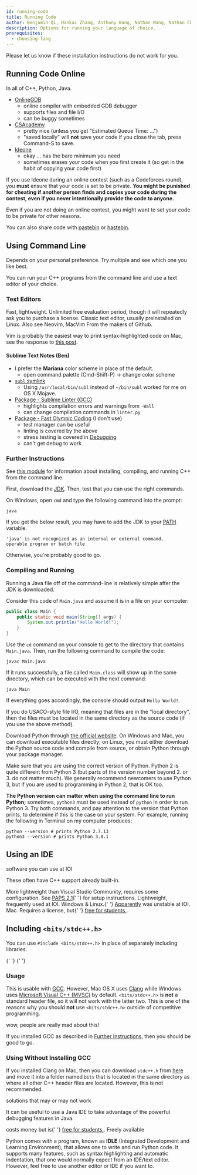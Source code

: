 ```yaml
---
id: running-code
title: Running Code
author: Benjamin Qi, Hankai Zhang, Anthony Wang, Nathan Wang, Nathan Chen
description: Options for running your language of choice.
prerequisites:
  - choosing-lang
---
```


Please let us know if these installation instructions do not work for you.

## Running Code Online

In all of C++, Python, Java.

- [OnlineGDB](https://www.onlinegdb.com/)
  - online compiler with embedded GDB debugger
  - supports files and file I/O
  - can be buggy sometimes
- [CSAcademy](https://csacademy.com/workspace/)
  - pretty nice (unless you get "Estimated Queue Time: ...")
  - "saved locally" will **not** save your code if you close the tab, press Command-S to save.
- [Ideone](http://ideone.com/)
  - okay ... has the bare minimum you need
  - sometimes erases your code when you first create it (so get in the habit of copying your code first)

<Warning>

If you use Ideone during an online contest (such as a Codeforces round), you **must** ensure that your code is set to be private. **You might be punished for cheating if another person finds and copies your code during the contest, even if you never intentionally provide the code to anyone.**

Even if you are not doing an online contest, you might want to set your code to be private for other reasons.

</Warning>

You can also share code with [pastebin](https://pastebin.com/) or [hastebin](https://hastebin.com/).

## Using Command Line

<Info title="Which text editor or IDE should I use?">

Depends on your personal preference. Try multiple and see which one you like best.

</Info>

<LanguageSection>

<CPPSection>

You can run your C++ programs from the command line and use a text editor of your choice.

### Text Editors

<Resources>
	<Resource title="Sublime Text 3" url="https://www.sublimetext.com/" starred>
		Fast, lightweight. Unlimited free evaluation period, though it will
		repeatedly ask you to purchase a license.
	</Resource>
	<Resource title="Vim" url="https://www.vim.org/" starred>
		Classic text editor, usually preinstalled on Linux. Also see Neovim, MacVim
	</Resource>
	<Resource title="Atom" url="https://atom.io/">
		From the makers of Github.
	</Resource>
</Resources>

Vim is probably the easiest way to print syntax-highlighted code on Mac, see the response to [this post](https://stackoverflow.com/questions/1656914/printing-code-with-syntax-highlighting).

#### Sublime Text Notes (Ben)

- I prefer the **Mariana** color scheme in place of the default.
  - open command palette (Cmd-Shift-P) -> change color scheme
- [`subl` symlink](https://www.sublimetext.com/docs/3/osx_command_line.html)
  - Using `/usr/local/bin/subl` instead of `~/bin/subl` worked for me on OS X Mojave.
- [Package - Sublime Linter (GCC)](https://packagecontrol.io/packages/SublimeLinter-gcc)
  - highlights compilation errors and warnings from `-Wall`
  - can change compilation commands in `linter.py`
- [Package - Fast Olympic Coding](https://github.com/Jatana/FastOlympicCoding) (I don't use)
  - test manager can be useful
  - linting is covered by the above
  - stress testing is covered in [Debugging](/general/debugging)
  - can't get debug to work

<!--    - [Editing Build Settings](https://stackoverflow.com/questions/23789410/how-to-edit-sublime-text-build-settings)
    - no need to do this if you just use command line to compile & run -->

### Further Instructions

See [this module](/general/cpp-command) for information about installing, compiling, and running C++ from the command line.

</CPPSection>

<JavaSection>

First, download the [JDK](https://docs.oracle.com/en/java/javase/14/install/overview-jdk-installation.html#GUID-8677A77F-231A-40F7-98B9-1FD0B48C346A). Then, test that you can use the right commands.

On Windows, open `cmd` and type the following command into the prompt:

```
java
```

If you get the below result, you may have to add the JDK to your [PATH](https://docs.oracle.com/en/java/javase/14/install/installation-jdk-microsoft-windows-platforms.html#GUID-A7E27B90-A28D-4237-9383-A58B416071CA) variable.

```
'java' is not recognized as an internal or external command,
operable program or batch file
```

Otherwise, you're probably good to go.

### Compiling and Running

Running a Java file off of the command-line is relatively simple after the JDK is downloaded.

Consider this code of `Main.java` and assume it is in a file on your computer:

```java
public class Main {
	public static void main(String[] args) {
		System.out.println("Hello World!");
	}
}
```

Use the `cd` command on your console to get to the directory that contains `Main.java`. Then, run the following command to compile the code:

```
javac Main.java
```

If it runs successfully, a file called `Main.class` will show up in the same directory, which can be executed with the next command:

```
java Main
```

If everything goes accordingly, the console should output `Hello World!`.

If you do USACO-style file I/O, meaning that files are in the "local directory", then the files must be located in the same directory as the source code (if you use the above method).

</JavaSection>

<PySection>

Download Python through [the official website](https://python.org). On Windows and Mac, you can download executable files directly; on Linux, you must either download the Python source code and compile from source, or obtain Python through your package manager.

Make sure that you are using the correct version of Python. Python 2 is quite different from Python 3 (but parts of the version number beyond 2. or 3. do not matter much). We generally recommend newcomers to use Python 3, but if you are used to programming in Python 2, that is OK too.

**The Python version can matter when using the command line to run Python;** sometimes, `python3` must be used instead of `python` in order to run Python 3. Try both commands, and pay attention to the version that Python prints, to determine if this is the case on your system. For example, running the following in Terminal on my computer produces:

```
python --version # prints Python 2.7.13
python3 --version # prints Python 3.8.1
```

</PySection>

</LanguageSection>

## Using an IDE

<Resources>
  <Resource source="IOI" title="2019 Contest Environment" url="https://ioi2019.az/en-content-26.html">software you can use at IOI</Resource>
</Resources>
<LanguageSection>

<CPPSection>

These often have C++ support already built-in.

<Resources>
	<Resource
		source="Microsoft"
		title="Visual Studio Code"
		url="https://code.visualstudio.com/"
		starred
	>
		More lightweight than Visual Studio Community, requires some configuration.
		See <a href="http://www.csc.kth.se/~jsannemo/slask/main.pdf">PAPS 2.1</a>{' '}
		for setup instructions.
	</Resource>
	<Resource source="Geany" title="Geany" url="https://www.geany.org/" starred>
		Lightweight, frequently used at IOI.
	</Resource>
	<Resource
		source="Code::Blocks"
		title="Code::Blocks"
		url="http://www.codeblocks.org/"
	>
		Windows & Linux.{' '}
		<a href="https://codeforces.com/blog/entry/61780">Apparently</a> was
		unstable at IOI.
	</Resource>
	<Resource
		source="Apple"
		title="XCode"
		url="https://developer.apple.com/xcode/"
	>
		Mac.
	</Resource>
	<Resource
		source="Jetbrains"
		title="CLion"
		url="https://www.jetbrains.com/clion/"
	>
		Requires a license, but{' '}
		<a href="https://www.jetbrains.com/community/education/#students">
			free for students
		</a>
		.
	</Resource>
</Resources>

<!-- 	<Resource
		source="Microsoft"
		title="Visual Studio Community"
		url="https://visualstudio.microsoft.com/vs/"
	>
		Windows. Heavier cousin of Visual Studio Code (which is better for
		competitive programming).
	</Resource>
	<Resource
		source="Eclipse"
		title="C/C++ IDE"
		url="https://www.eclipse.org/downloads/packages/release/2020-06/r/eclipse-ide-cc-developers"
	>
		{' '}
	</Resource> -->

## Including `<bits/stdc++.h>`

You can use `#include <bits/stdc++.h>` in place of separately including libraries.

<Resources>
	<Resource source="CPH" title="1.1 - C++ Code Template" starred></Resource>
	<Resource
		source="SO"
		title="How does #include <bits/stdc++.h> work in C++?"
		url="https://stackoverflow.com/questions/25311011/how-does-include-bits-stdc-h-work-in-c/25311052#25311052"
	>
		{' '}
	</Resource>
	<Resource source="GFG" title="GFG - <bits/stdc++.h>" url="bitsstdc-h-c">
		{' '}
	</Resource>
</Resources>

### Usage

This is usable with [GCC](https://en.wikipedia.org/wiki/GNU_Compiler_Collection). However, Mac OS X uses [Clang](https://en.wikipedia.org/wiki/Clang) while Windows uses [Microsoft Visual C++ (MVSC)](https://en.wikipedia.org/wiki/Microsoft_Visual_C%2B%2B) by default. `<bits/stdc++.h>` is **not** a standard header file, so it will not work with the latter two. This is one of the reasons why you should **not** use `<bits/stdc++.h>` outside of competitive programming.

<Resources>
	<Resource
		source="SO"
		title="Why should I not #include <bits/stdc++.h>?"
		url="https://stackoverflow.com/questions/31816095/why-should-i-not-include-bits-stdc-h"
		starred
	>
		wow, people are really mad about this!
	</Resource>
	<Resource
		source="SO"
		title="#include <bits/stdc++.h> with visual studio does not compile"
		url="https://stackoverflow.com/questions/25337300/include-bits-stdc-h-with-visual-studio-does-not-compile"
	></Resource>
</Resources>

If you installed GCC as described in [Further Instructions](/general/running-code/#further-instructions), then you should be good to go.

### Using Without Installing GCC

If you installed Clang on Mac, then you can download `stdc++.h` from [here](https://raw.githubusercontent.com/tekfyl/bits-stdc-.h-for-mac/master/stdc%2B%2B.h) and move it into a folder named `bits` that is located in the same directory as where all other C++ header files are located. However, this is not recommended.

<Resources>
	<Resource
		source="SO"
		title="How can I include <bits/stdc++.h> in XCode?"
		url="https://stackoverflow.com/questions/28994148/how-can-i-include-bits-stdc-in-xcode"
	>
		solutions that may or may not work
	</Resource>
</Resources>

</CPPSection>

<JavaSection>

It can be useful to use a Java IDE to take advantage of the powerful debugging features in Java.

<Resources>
	<Resource
		source="Jetbrains"
		title="IntelliJ IDEA"
		url="https://www.jetbrains.com/idea/"
	>
		costs money but is{' '}
		<a href="https://www.jetbrains.com/community/education/#students">
			free for students
		</a>
		.
	</Resource>
	<Resource
		source="Eclipse"
		title="IDE"
		url="https://www.eclipse.org/eclipseide/"
	>
		Freely available
	</Resource>
</Resources>

</JavaSection>

<PySection>

Python comes with a program, known as **IDLE** (Integrated Development and Learning Environment), that allows one to write and run Python code. It supports many features, such as syntax highlighting and automatic indentation, that one would normally expect from an IDE/text editor. However, feel free to use another editor or IDE if you want to.

</PySection>

</LanguageSection>
